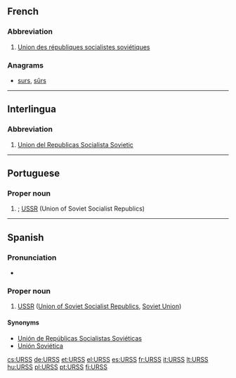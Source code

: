 ==French==

===Abbreviation===
{{head|fr|abbreviation}} {{g|f}}

# [[Union des républiques socialistes soviétiques]]

===Anagrams===
* [[surs#French|surs]], [[sûrs#French|sûrs]]

----

==Interlingua==

===Abbreviation===
{{head|ia|abbreviation}}

# [[Union del Republicas Socialista Sovietic]]

----

==Portuguese==

===Proper noun===
{{pt-proper noun|f}}

# {{abbreviation of|União das Repúblicas Socialistas Soviéticas|lang=pt}}; [[USSR]] (Union of Soviet Socialist Republics)

----

==Spanish==
{{wikipedia|lang=es}}

===Pronunciation===
* {{IPA|/urs/|lang=es}}

===Proper noun===
{{es-proper noun|f}}

# [[USSR]] ([[Union of Soviet Socialist Republics]], [[Soviet Union]])

====Synonyms====
* [[Unión de Repúblicas Socialistas Soviéticas]]
* [[Unión Soviética]]

[[cs:URSS]]
[[de:URSS]]
[[et:URSS]]
[[el:URSS]]
[[es:URSS]]
[[fr:URSS]]
[[it:URSS]]
[[lt:URSS]]
[[hu:URSS]]
[[pl:URSS]]
[[pt:URSS]]
[[fi:URSS]]